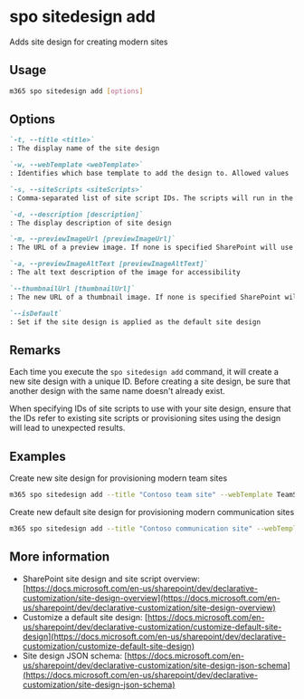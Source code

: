 
# spo sitedesign add

Adds site design for creating modern sites

## Usage

```sh
m365 spo sitedesign add [options]
```

## Options

```md definition-list
`-t, --title <title>`
: The display name of the site design

`-w, --webTemplate <webTemplate>`
: Identifies which base template to add the design to. Allowed values `TeamSite,CommunicationSite`

`-s, --siteScripts <siteScripts>`
: Comma-separated list of site script IDs. The scripts will run in the order listed

`-d, --description [description]`
: The display description of site design

`-m, --previewImageUrl [previewImageUrl]`
: The URL of a preview image. If none is specified SharePoint will use a generic image

`-a, --previewImageAltText [previewImageAltText]`
: The alt text description of the image for accessibility

`--thumbnailUrl [thumbnailUrl]`
: The new URL of a thumbnail image. If none is specified SharePoint will use a generic image

`--isDefault`
: Set if the site design is applied as the default site design
```

<Global />

## Remarks

Each time you execute the `spo sitedesign add` command, it will create a new site design with a unique ID. Before creating a site design, be sure that another design with the same name doesn't already exist.

When specifying IDs of site scripts to use with your site design, ensure that the IDs refer to existing site scripts or provisioning sites using the design will lead to unexpected results.

## Examples

Create new site design for provisioning modern team sites

```sh
m365 spo sitedesign add --title "Contoso team site" --webTemplate TeamSite --siteScripts "19b0e1b2-e3d1-473f-9394-f08c198ef43e,b2307a39-e878-458b-bc90-03bc578531d6"
```

Create new default site design for provisioning modern communication sites

```sh
m365 spo sitedesign add --title "Contoso communication site" --webTemplate CommunicationSite --siteScripts "19b0e1b2-e3d1-473f-9394-f08c198ef43e" --isDefault
```

## More information

- SharePoint site design and site script overview: [https://docs.microsoft.com/en-us/sharepoint/dev/declarative-customization/site-design-overview](https://docs.microsoft.com/en-us/sharepoint/dev/declarative-customization/site-design-overview)
- Customize a default site design: [https://docs.microsoft.com/en-us/sharepoint/dev/declarative-customization/customize-default-site-design](https://docs.microsoft.com/en-us/sharepoint/dev/declarative-customization/customize-default-site-design)
- Site design JSON schema: [https://docs.microsoft.com/en-us/sharepoint/dev/declarative-customization/site-design-json-schema](https://docs.microsoft.com/en-us/sharepoint/dev/declarative-customization/site-design-json-schema)
